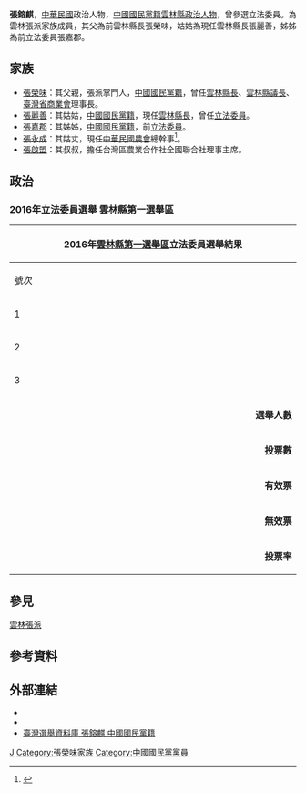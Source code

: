 {{Infobox officeholder
| name = 張鎔麒
| image name =
| width = 230px
| sex           = 男 
| nationality   = {{ROC}}
| spouse        = 李欣怡 <ref>{{cite news | author =  | url = https://news.ltn.com.tw/news/politics/breakingnews/2727110 | title = 等爸爸回來主持婚禮！張榮味的兒子低調登記結婚 | publisher = [[自由時報|自由時報]] | date = 2019-03-14 | language = zh-TW | accessdate = 2021-06-12 | archive-date = 2021-06-12 | archive-url = https://web.archive.org/web/20210612051632/https://news.ltn.com.tw/news/politics/breakingnews/2727110 | dead-url = no }}</ref>
| parents       = [[張榮味|張榮味]]（父）<br /> 
| relatives     = [[張嘉郡|張嘉郡]](姊姊)<br />  [[張麗善|張麗善]](姑姑)<br /> 
| children      = 
| Native place  = [[臺灣|臺灣]][[雲林縣|雲林縣]][[土庫鎮|土庫鎮]]
| date of birth ={{birth date and age|1987|8|7}}
| party         = {{Kmt}}
| place of birth= {{ROC}}[[臺灣省|臺灣省]][[雲林縣|雲林縣]][[土庫鎮|土庫鎮]]
| educate       = 

| past = 

}}

'''張鎔麒'''，[[中華民國|中華民國]]政治人物，[[中國國民黨籍|中國國民黨籍]][[雲林縣|雲林縣]][[政治人物|政治人物]]，曾參選立法委員。為雲林張派家族成員，其父為前雲林縣長張榮味，姑姑為現任雲林縣長張麗善，姊姊為前立法委員張嘉郡。

==家族==

* [[張榮味|張榮味]]：其父親，張派掌門人，[[中國國民黨籍|中國國民黨籍]]，曾任[[雲林縣長|雲林縣長]]、[[雲林縣議會|雲林縣議長]]、[[臺灣省商業會|臺灣省商業會]]理事長。
* [[張麗善|張麗善]]：其姑姑，[[中國國民黨籍|中國國民黨籍]]，現任[[雲林縣長|雲林縣長]]，曾任[[立法委員|立法委員]]。
* [[張嘉郡|張嘉郡]]：其姊姊，[[中國國民黨籍|中國國民黨籍]]，前[[立法委員|立法委員]]。
* [[張永成_(臺灣)|張永成]]：其姑丈，現任[[中華民國農會|中華民國農會]]總幹事<ref>{{cite news | url = http://news.ltn.com.tw/news/politics/breakingnews/1980258 | title = 農會選舉雲林張家仍是鐵板一塊 張永成這麼說 | publisher = [[自由時報|自由時報]] | date = 2017-02-19 | language = zh-TW | accessdate = 2021-06-12 | archive-date = 2022-01-22 | archive-url = https://web.archive.org/web/20220122024442/https://news.ltn.com.tw/news/politics/breakingnews/1980258 }}</ref>。
* [[張啟盟|張啟盟]]：其叔叔，擔任台灣區農業合作社全國聯合社理事主席。

== 政治 ==

=== 2016年立法委員選舉 雲林縣第一選舉區 ===

{|class="wikitable collapsible" style="text-align:center"
|-
! colspan="7" width=620px|2016年[[雲林縣第一選舉區|雲林縣第一選舉區]]立法委員選舉結果
|-
!width=35|號次
!width=55| 候選人
!width=120| 政黨
!width=75| 得票數
!width=75| 得票率
!width=49| 當選標記
|-
|1||[[蘇治芬|蘇治芬]]||{{dpp}}||style="border-left:4px solid #1B9431;" align="right"|87,378
|align="right"|53.73%
|align="center"|[[File:Vote1.svg|20px]]
|-
|2||[[張鎔麒|張鎔麒]]||{{kmt}}||style="border-left:4px solid #000099;" align="right"|69,614	
|align="right"|42.80%
|align="center"|
|-
|3||[[林富源|林富源]]||{{樹黨}}||style="border-left:4px solid #73BF00;" align="right"|5,642
|align="right"|3.47%
|align="center"|
|- bgcolor=EEEEEE 
| colspan="3" align="right" | '''選舉人數''' || colspan="3" align="left" |　279,736
|- bgcolor=EEEEEE 
| colspan="3" align="right" | '''投票數''' || colspan="3" align="left" |　167,757
|- bgcolor=EEEEEE 
| colspan="3" align="right" | '''有效票''' || colspan="3" align="left" |　162,634
|- bgcolor=EEEEEE 
| colspan="3" align="right" | '''無效票''' || colspan="3" align="left" |　5,123
|- bgcolor=EEEEEE 
| colspan="3" align="right" | '''投票率''' || colspan="3" align="left" |　59.97%
|}

==參見==

[[雲林張派|雲林張派]]

==參考資料==
{{reflist}}

==外部連結==

*{{facebook|Young.Love.Yunlin}}
*{{youtube|channel=UCZLX3jWL9lxgctzmBVSwQow}}
*[https://votetw.com/data/candidate/%E5%BC%B5%E9%8E%94%E9%BA%92 臺灣選舉資料庫 張鎔麒 中國國民黨籍] {{Wayback|url=https://votetw.com/data/candidate/%E5%BC%B5%E9%8E%94%E9%BA%92 |date=20210612051639 }}

[[Category:張姓|J]]
[[Category:張榮味家族|Category:張榮味家族]]
[[Category:中國國民黨黨員|Category:中國國民黨黨員]]